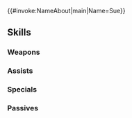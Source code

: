 {{#invoke:NameAbout|main|Name=Sue}}{{HeroPage Tabs}}
{{Hero Infobox
|Name=Sue
|Title=Doe of the Plains
|GrowthModifier=Gen 3
|WeaponType=Green Bow
|Origin=Fire Emblem: The Binding Blade
|Gender=Female
|MoveType=Cavalry
|actorJP=ささきのぞみ
|actorEN=Megan Harvey
|artist=まよ
|additionDate=March 7, 2019
|releaseDate=March 8, 2019
|poolDate=April 10, 2019
|randomStartTime=2019-04-08T07:00:00Z
|poolRarities=5
|TagID=スー
|InternalID=352
|Properties=specRate_202202
|cv1=5
|cv2=800200
|description=Granddaughter of Dayan, the Silver Wolf, leader of the Kutolah tribe. She hears the voices of the sky and earth and lives in harmony with nature. Appears in Fire Emblem: The Binding Blade.
}}
{{Stats Page
|Lv1HP=17|Lv1ATK=8|Lv1SPD=10|Lv1DEF=4|Lv1RES=5
|GRHP=45|GRATK=55|GRSPD=65|GRDEF=45|GRRES=35
}}
==Skills==
===Weapons===
{{Weapons Table
|weapon1=Iron Bow
|weapon1Default=1
|weapon1Unlock=1
|weapon2=Steel Bow
|weapon2Default=3
|weapon2Unlock=2
|weapon3=Short Bow
|weapon3Default=4
|weapon3Unlock=3
|weapon4=Short Bow+
|weapon4Default=5
|weapon4Unlock=5
|weapon5=Quick Mulagir
|weapon5Default=
|weapon5Unlock=5
}}
===Assists===
{{Assists Table
}}
===Specials===
{{Specials Table
|special1=New Moon
|special1Default=4
|special1Unlock=3
|special2=Moonbow
|special2Default=
|special2Unlock=4
}}
===Passives===
{{Passives Table
|passiveA1=Darting Blow 1
|passiveA2=Swift Sparrow 1
|passiveA3=Swift Sparrow 2
|passiveA1Unlock=3
|passiveA2Unlock=4
|passiveA3Unlock=5
|passiveB1=Chill Def 1
|passiveB2=Chill Def 2
|passiveB3=Chill Def 3
|passiveB1Unlock=1
|passiveB2Unlock=2
|passiveB3Unlock=4
|passiveC1=Hone Spd 1
|passiveC2=Hone Spd 2
|passiveC3=Hone Spd 3
|passiveC4=Hone Spd 4
|passiveC1Unlock=2
|passiveC2Unlock=3
|passiveC3Unlock=4
|passiveC4Unlock=5
}}
{{Heroes Navbox}}